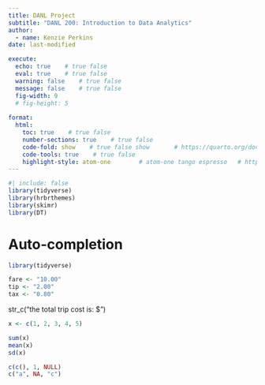 ```yaml
---
title: DANL Project 
subtitle: "DANL 200: Introduction to Data Analytics"
author: 
  - name: Kenzie Perkins
date: last-modified

execute: 
  echo: true    # true false
  eval: true    # true false
  warning: false    # true false
  message: false    # true false
  fig-width: 9
  # fig-height: 5
  
format: 
  html:
    toc: true    # true false
    number-sections: true    # true false
    code-fold: show    # true false show       # https://quarto.org/docs/output-formats/html-code.html
    code-tools: true    # true false
    highlight-style: atom-one        # atom-one tango espresso   # https://quarto.org/docs/output-formats/html-code.html#highlighting
---
```



```r
#| include: false
library(tidyverse)
library(hrbrthemes)
library(skimr)
library(DT)

```

# Auto-completion

```r
library(tidyverse)
```

```r
fare <- "10.00"
tip <- "2.00"
tax <- "0.80"
```


str_c("the total trip cost is: $")


```r
x <- c(1, 2, 3, 4, 5)

sum(x)
mean(x)
sd(x)
```
```r
c(c(), 1, NULL)
c("a", NA, "c")
```

